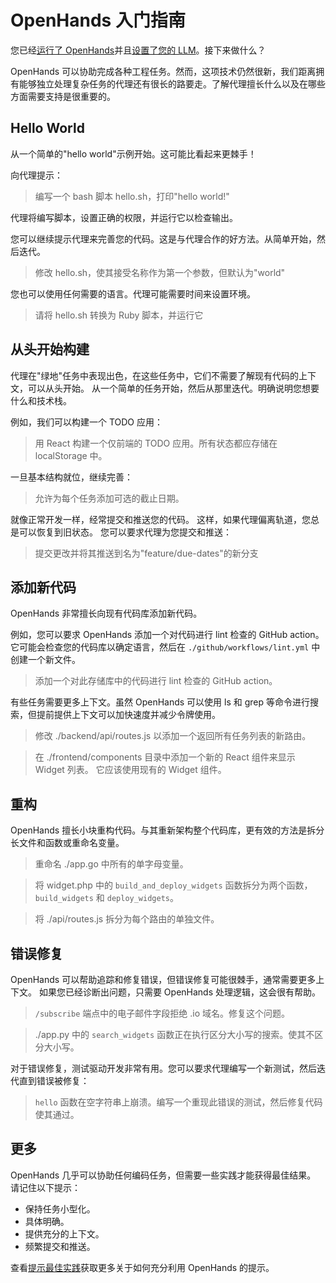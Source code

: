 # OpenHands 入门指南

您已经[运行了 OpenHands](./installation)并且[设置了您的 LLM](./installation#setup)。接下来做什么？

OpenHands 可以协助完成各种工程任务。然而，这项技术仍然很新，我们距离拥有能够独立处理复杂任务的代理还有很长的路要走。了解代理擅长什么以及在哪些方面需要支持是很重要的。

## Hello World

从一个简单的"hello world"示例开始。这可能比看起来更棘手！

向代理提示：
> 编写一个 bash 脚本 hello.sh，打印"hello world!"

代理将编写脚本，设置正确的权限，并运行它以检查输出。

您可以继续提示代理来完善您的代码。这是与代理合作的好方法。从简单开始，然后迭代。

> 修改 hello.sh，使其接受名称作为第一个参数，但默认为"world"

您也可以使用任何需要的语言。代理可能需要时间来设置环境。

> 请将 hello.sh 转换为 Ruby 脚本，并运行它

## 从头开始构建

代理在"绿地"任务中表现出色，在这些任务中，它们不需要了解现有代码的上下文，可以从头开始。
从一个简单的任务开始，然后从那里迭代。明确说明您想要什么和技术栈。

例如，我们可以构建一个 TODO 应用：

> 用 React 构建一个仅前端的 TODO 应用。所有状态都应存储在 localStorage 中。

一旦基本结构就位，继续完善：

> 允许为每个任务添加可选的截止日期。

就像正常开发一样，经常提交和推送您的代码。
这样，如果代理偏离轨道，您总是可以恢复到旧状态。
您可以要求代理为您提交和推送：

> 提交更改并将其推送到名为"feature/due-dates"的新分支

## 添加新代码

OpenHands 非常擅长向现有代码库添加新代码。

例如，您可以要求 OpenHands 添加一个对代码进行 lint 检查的 GitHub action。它可能会检查您的代码库以确定语言，然后在 `./github/workflows/lint.yml` 中创建一个新文件。

> 添加一个对此存储库中的代码进行 lint 检查的 GitHub action。

有些任务需要更多上下文。虽然 OpenHands 可以使用 ls 和 grep 等命令进行搜索，但提前提供上下文可以加快速度并减少令牌使用。

> 修改 ./backend/api/routes.js 以添加一个返回所有任务列表的新路由。

> 在 ./frontend/components 目录中添加一个新的 React 组件来显示 Widget 列表。
> 它应该使用现有的 Widget 组件。

## 重构

OpenHands 擅长小块重构代码。与其重新架构整个代码库，更有效的方法是拆分长文件和函数或重命名变量。

> 重命名 ./app.go 中所有的单字母变量。

> 将 widget.php 中的 `build_and_deploy_widgets` 函数拆分为两个函数，`build_widgets` 和 `deploy_widgets`。

> 将 ./api/routes.js 拆分为每个路由的单独文件。

## 错误修复

OpenHands 可以帮助追踪和修复错误，但错误修复可能很棘手，通常需要更多上下文。
如果您已经诊断出问题，只需要 OpenHands 处理逻辑，这会很有帮助。

> `/subscribe` 端点中的电子邮件字段拒绝 .io 域名。修复这个问题。

> ./app.py 中的 `search_widgets` 函数正在执行区分大小写的搜索。使其不区分大小写。

对于错误修复，测试驱动开发非常有用。您可以要求代理编写一个新测试，然后迭代直到错误被修复：

> `hello` 函数在空字符串上崩溃。编写一个重现此错误的测试，然后修复代码使其通过。

## 更多

OpenHands 几乎可以协助任何编码任务，但需要一些实践才能获得最佳结果。
请记住以下提示：
* 保持任务小型化。
* 具体明确。
* 提供充分的上下文。
* 频繁提交和推送。

查看[提示最佳实践](./prompting/prompting-best-practices)获取更多关于如何充分利用 OpenHands 的提示。
